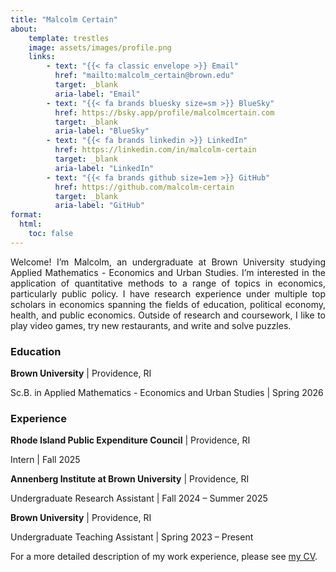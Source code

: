 ```yaml
---
title: "Malcolm Certain"
about:
    template: trestles
    image: assets/images/profile.png
    links:
        - text: "{{< fa classic envelope >}} Email"
          href: "mailto:malcolm_certain@brown.edu"
          target: _blank
          aria-label: "Email"
        - text: "{{< fa brands bluesky size=sm >}} BlueSky"
          href: https://bsky.app/profile/malcolmcertain.com
          target: _blank
          aria-label: "BlueSky"
        - text: "{{< fa brands linkedin >}} LinkedIn"
          href: https://linkedin.com/in/malcolm-certain
          target: _blank
          aria-label: "LinkedIn"
        - text: "{{< fa brands github size=1em >}} GitHub"
          href: https://github.com/malcolm-certain
          target: _blank
          aria-label: "GitHub"
format:
  html:
    toc: false
---
```


<p style="text-align: justify; text-align-last: left">Welcome! I'm Malcolm, an undergraduate at Brown University studying Applied Mathematics - Economics and Urban Studies. I'm interested in the application of quantitative methods to a range of topics in economics, particularly public policy. I have research experience under multiple top scholars in economics spanning the fields of education, political economy, health, and public economics. Outside of research and coursework, I like to play video games, try new restaurants, and write and solve puzzles.</p>

### Education

**Brown University** | Providence, RI

Sc.B. in Applied Mathematics - Economics and Urban Studies | Spring 2026

### Experience

**Rhode Island Public Expenditure Council** | Providence, RI

Intern | Fall 2025

**Annenberg Institute at Brown University** | Providence, RI

Undergraduate Research Assistant | Fall 2024 -- Summer 2025

**Brown University** | Providence, RI

Undergraduate Teaching Assistant | Spring 2023 -- Present

For a more detailed description of my work experience, please see <a href=assets/documents/malcolm_certain_cv.pdf target=_blank>my CV</a>.